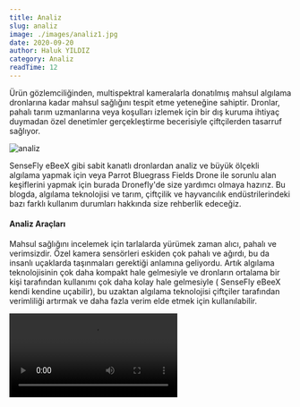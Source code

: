 ```yaml
---
title: Analiz
slug: analiz
image: ./images/analiz1.jpg
date: 2020-09-20
author: Haluk YILDIZ
category: Analiz
readTime: 12
---
```



Ürün gözlemciliğinden, multispektral kameralarla donatılmış mahsul algılama dronlarına kadar mahsul sağlığını tespit etme yeteneğine sahiptir. Dronlar, pahalı tarım uzmanlarına veya koşulları izlemek için bir dış kuruma ihtiyaç duymadan özel denetimler gerçekleştirme becerisiyle çiftçilerden tasarruf sağlıyor.

![analiz](./images/analiz2.jpg)

SenseFly eBeeX gibi sabit kanatlı dronlardan analiz ve büyük ölçekli algılama yapmak için veya Parrot Bluegrass Fields Drone ile sorunlu alan keşiflerini yapmak için burada Dronefly'de size yardımcı olmaya hazırız. Bu blogda, algılama teknolojisi ve tarım, çiftçilik ve hayvancılık endüstrilerindeki bazı farklı kullanım durumları hakkında size rehberlik edeceğiz.

<h4>Analiz Araçları</h4>

Mahsul sağlığını incelemek için tarlalarda yürümek zaman alıcı, pahalı ve verimsizdir. Özel kamera sensörleri eskiden çok pahalı ve ağırdı, bu da insanlı uçaklarda taşınmaları gerektiği anlamına geliyordu. Artık algılama teknolojisinin çok daha kompakt hale gelmesiyle ve dronların ortalama bir kişi tarafından kullanımı çok daha kolay hale gelmesiyle ( SenseFly eBeeX kendi kendine uçabilir), bu uzaktan algılama teknolojisi çiftçiler tarafından verimliliği artırmak ve daha fazla verim elde etmek için kullanılabilir.

<Video src="https://www.youtube.com/embed/RQdf-CZam3A" />

<h4>Mahsul Muayene ve Analizi</h4>

MicaSense altum , MicaSense RedEdge-MX ve papağan Sequoia gibi multispektral sensörler ekinin yapraklarının yansıyan ışık belirli bantlar analiz etmek için ayarlanmıştır.
Bu aşağı bakan sensörler, güneşten gelen ışık miktarını ölçmek için dronun üstüne
yerleştirilmiş yukarı bakan bir ışık okuyucusuna da sahiptir. Sensördeki yazılım,
bir oran oluşturmak için yukarıdan gelen ışık miktarını ve alttaki mahsullerden yansıyan
miktarı okur.

![toprak analizi](./images/analiz3.jpg)

Araştırmanın amacına bağlı olarak farklı oranlar hesaplanabilir, tipik bir oran normalize edilmiş fark bitki örtüsü indeksidir (NDVI). Bu orandan aşağı bakan sensörler ve yukarı bakan sensör, kısmen bulutlu veya güneşli bir gün olsa da mahsul sağlığını tespit edebiliyor.

Aşağıdaki grafik, tarım veya yakın kızılötesi (NIR) sensörünün mavi, yeşil, kırmızı, mor ve gri çubuklarla analiz ettiği 5 ayrı bandı göstermektedir. Multispektral bant sensörü, bitkilerin fotosentez için kullandıkları bu ışık dalga boyları arasındadır. Drone endüstrisi, drone'lara monte edilmiş yakın kızılötesi (NIR) sensörlerin ve çoklu spektral sensörlerin (RGB, RedEdge ve NIR) uyarlanmasıyla ürün denetimini bir sonraki seviyeye taşıdı. NIR sensörleri, bitkilerin fotosentez için ışığı absorbe etmek için kullandıkları ışık spektrumunu algılar. Yazılım analizi, belirli bir mahsul türünü ve hatta belirli bir mahsulün yaşamın hangi aşamasında olduğunu yansıtmak için değerleri değiştirmek için kullanılabilir.

<Video src="https://www.youtube.com/embed/34rrOqqVkog" />

<h4>NDVI nedir?</h4>

NDVI, bitkiler tarafından emilen ve yansıtılan ışık enerjisi miktarının bir oranıdır, bu bitki sağlığını ölçer. Hesaplama: (NIR - RED) / (NIR + RED). Genel olarak, NDVI değerleri -1.0 ile 1.0 arasında değişir; negatif değerler su gibi nesneleri belirtir, sıfıra yakın pozitif değerler çıplak toprağı gösterir ve daha yüksek NDVI değerleri seyrek bitki örtüsünden (0.1 - 0.5) yoğun bitki örtüsüne (0.6 ve yukarıda). Sonuç olarak, bu teknoloji gübre, sulama, hastalık veya zararlı böceklerle karşılaşılan sorunlu alanlar için bir uyarı aracı olarak hizmet eder.

<h4>Kırpma Alanı Haritalama</h4>

NDVI sensörlerinden toplanan verilerle. her kare için GPS koordinatlarını içerir. ekin alanı alanının kapsamlı bir haritasını çıkarabilir. Bu, çiftçilerin arazi kullanımını ve ürün değişkenliğini en üst düzeye çıkarmak için ekinlerin nerede ekileceğini daha iyi planlamalarını sağlar. Daha iyi haritalama ayrıca su verimliliğini ve gübre kullanımını artırır. Mahsuller için ideal yerin daha iyi anlaşılmasıyla, artan verimlilik ve daha düşük maliyet beklenir.

<h4>Hayvancılık İzleme</h4>

Bir çiftlikte termal görüntüleme kameralarına sahip dronlar, birden fazla kullanım durumuna hizmet edebilir. Termal kameralı drone'lar, tek bir uzaktan kumandalı pilotun komuta ettiği hayvancılık hareketlerini uzaktan izleyebilir. Matrice 210 gibi termal kamera dronları , yüksek güçlü zoom kamera ve kızılötesi kamera gibi aynı anda iki kamera taşıyabilir . Çalışan ekipleri kontrol etmek veya çiftlik hayvanlarını izlemek, bir drone yardımıyla hiç bu kadar kolay olmamıştı. Kızılötesi bir drone ile zamandan tasarruf edin ve mülk bilincini artırın. Ürün incelemesi yapmak ve DJI Matrice 210 ile de bir seçenek olan bir termal kamera taşımak istiyorsanız.

![NDVI analiz](./images/analiz4.jpg)

<h4>Özetlemek gerekirse</h4>

Dronlar, daha alçaktan ve daha kesin bir şekilde uçma kabiliyetine sahip olduklarından, uydulardan veya uçaklardan daha fazla çözünürlük sağlar. Dronların bir başka avantajı, kolay taşınabilirlik ve maliyet nedeniyle daha yüksek tarama frekansıdır. SenseFly eMotion gibi yazılımlar ( senseFly eBeeX ile birlikte gelir ), kullanıcıların belirli bir GPS alanını seçmelerine olanak tanır ve drone, operatöre ihtiyaç duymadan uçar ve seçilen alanı haritalandırır.

Buna ek olarak, insansız hava araçları, meralardaki herhangi bir sorunu tespit etmek için çiftlik hayvanlarının uzaktan kolayca izlenmesini sağlar. Drone'lar, işlerini daha verimli ve daha düşük bir maliyetle yapmak için gerekli araçları bize besleyen insanlara gerçekten veriyor.

<Link to="/posts" className="btn center-btn">
  tüm yazılar
</Link>
